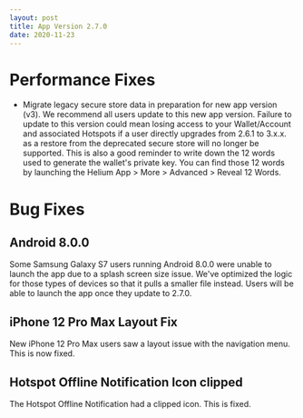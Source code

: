 ```yaml
---
layout: post
title: App Version 2.7.0
date: 2020-11-23
---
```


# Performance Fixes

- Migrate legacy secure store data in preparation for new app version (v3). We recommend all users
  update to this new app version. Failure to update to this version could mean losing access to your
  Wallet/Account and associated Hotspots if a user directly upgrades from 2.6.1 to 3.x.x. as a
  restore from the deprecated secure store will no longer be supported. This is also a good reminder
  to write down the 12 words used to generate the wallet's private key. You can find those 12 words
  by launching the Helium App > More > Advanced > Reveal 12 Words.

<!--truncate-->

# Bug Fixes

## Android 8.0.0

Some Samsung Galaxy S7 users running Android 8.0.0 were unable to launch the app due to a splash
screen size issue. We've optimized the logic for those types of devices so that it pulls a smaller
file instead. Users will be able to launch the app once they update to 2.7.0.

## iPhone 12 Pro Max Layout Fix

New iPhone 12 Pro Max users saw a layout issue with the navigation menu. This is now fixed.

## Hotspot Offline Notification Icon clipped

The Hotspot Offline Notification had a clipped icon. This is fixed.

